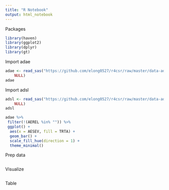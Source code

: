 ```yaml
---
title: "R Notebook"
output: html_notebook
---
```


Packages
```r
library(haven)
library(ggplot2)
library(dplyr)
library(gt)
```

Import adae
```r
adae <- read_sas("https://github.com/elong0527/r4csr/raw/master/data-adam/adae.sas7bdat", 
    NULL)
adae
```
Import adsl
```r
adsl <- read_sas("https://github.com/elong0527/r4csr/raw/master/data-adam/adsl.sas7bdat", 
    NULL)
adsl
```

```r
adae %>%
 filter(!(AEREL %in% "")) %>%
 ggplot() +
  aes(x = AESEV, fill = TRTA) +
  geom_bar() +
  scale_fill_hue(direction = 1) +
  theme_minimal()
```


Prep data
```r

```


Visualize
```r

```


Table
```r

```


